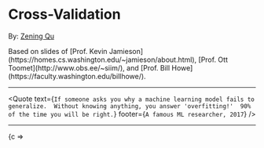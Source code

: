
# Cross-Validation

<Today />

By: [Zening Qu](http://zeningqu.github.io/)

<Credit>
  Based on slides of 
  [Prof. Kevin Jamieson](https://homes.cs.washington.edu/~jamieson/about.html),
  [Prof. Ott Toomet](http://www.obs.ee/~siim/), and
  [Prof. Bill Howe](https://faculty.washington.edu/billhowe/).
</Credit>

--- 

<Quote 
  text={`If someone asks you why a machine learning model fails to generalize. 
  Without knowing anything, you answer 'overfitting!' 
  90% of the time you will be right.`}
  footer={`A famous ML researcher, 2017`}
/>


---

<PolyContext>{c => 
<Grid>
  <Title text='Task: Learn A Polynomial Model to Fit the Data'/>

  <LeftGolden position='top'>
    <Slider instruction={`Degree of freedom`}
    min={0} max={40} value={c.degree} step={1}
    onChange={c.fit}/>
  </LeftGolden>

  <LeftGolden position='bottom'>
    {blockEquation(c.model.toLaTeX(2))}
  </LeftGolden>

  <RightGolden>
    <ScatterPlot model={c.model}/>
  </RightGolden>
</Grid>
}</PolyContext>

---

<PolyContext defaultDegree={1} data={CATemp}>{c =>
<Grid>
  <Title text='A Myth on the Internet: Overfitting == Learning Noise'/>

  <LeftGolden>
    <Slider instruction={`Degree of freedom`}
      min={0} max={40} value={c.degree} step={1}
      onChange={c.fit}/>
  </LeftGolden>

  <RightGolden>
    <ScatterPlot model={c.model}/>
  </RightGolden>
  
</Grid>
}</PolyContext>

---

<Grid>
  <Title text='Another Myth: Overfitting == Complex Decison Boundary'/>
  <Body>
    <img src="./src/slides/figs/overfitting-myth.png"/>
  </Body>
</Grid>


---

## These myths are WRONG, or at least TOO SIMPLE

You can't tell if a model overfits by looking at how it fits the TRAINING data.

You should also look at how it fits the data it hasn't seen before.

---

<Grid>
  <Title text='Defining Overfit, Underfit, and the Right Fit!'/>

  <Body>
  <img src="./src/slides/figs/overfitting-def.png"/>

  Underfit: model performs badly on both <TRAIN/> and <FUTURE/> data.
  
  The Right fit: model performance on <FUTURE/> data reaches optimum.
  
  Overfit: model performance on <TRAIN/> data improves, but model performance on <FUTURE/> data worsens.
  </Body>
</Grid>

---


Machine Learning is all about generalizing to 

## <FUTURE/>

---

But how do we get 

## <FUTURE/>

if it lives in the future?

---

We use the data we have today

to simulate the data of the future

---

**_If done correctly,_** cross-validation can 

give you **_unbiased estimation_** of 

how your model would perform in the future

---

<Grid>
  <Title text={`How Cross-Validation Works`}/>
  <Body>
    <Regression scene={`cv`}/>
  </Body>
</Grid>


---

# Never ever ever ever ever ever ever  

# ever ever ever train on the <test/> set

--- 

# Don't even pick hypermarameters 

# on the <test/> set

---

# Pretend that we don't have 

# the <test/> set 🙈

---

# Why? 🤔

---
  
# We want <test/> error to be unbiased 

<Test/> error is unbiased if and only if it is never used to train the model or even pick the model parameters.

<Train/> error is optimistically biased because it is evaluated on the data it trained on.


--- 

# Unfortunately, 

# People Violate This Rule 

# ALL THE TIME

---

# 🤦‍♀️

---

# On <TRAIN/> and <VAL/> 

We should use either Leave-One-Out Cross-Validation, 

or k-fold Cross-Validation (k = 5, 10...) to find the best model

---

<Grid>
  <Title text='Leave-One-Out Cross-Validation (LOO CV)' />
  <Body>
  <img src="./src/slides/figs/kevin-loo-slide.png"/>
  </Body>
</Grid>

---

<Grid>
  <Title text='Leave-One-Out Cross-Validation (LOO CV)' />
  <Body>
  <img src="./src/slides/figs/cv-loo.png"/>
  </Body>
</Grid>

---

<Grid>
  <Title text='Leave-One-Out Cross-Validation (LOO CV)' />
  <Body>
  <img src="./src/slides/figs/kevin-loo-unbiased.png"/>
  </Body>
</Grid>

---

<Grid>
  <Title text='LOO CV is Computationally Expensive!' />
  <Body>
  <img src="./src/slides/figs/kevin-loo-cost.png"/>
  </Body>
</Grid>

---

<Grid>
  <Title text='k-fold Cross-Validation (k = 5)' />
  <Body>
  <img src="./src/slides/figs/cv-5-fold.png"/>
  </Body>
</Grid>

---

<Grid>
  <Title text='k-fold Cross-Validation (k = 10)' />
  <Body>
  <img src="./src/slides/figs/cv-10-fold.png"/>
  </Body>
</Grid>



---

<Grid>
  <Title text='Cross-Validation Recap' />

  <Body>  
  **Split Data:** <TRAIN/> - <VAL/> - <TEST/>

  **Model Selection:** Use k-fold cross-validation on <TRAIN/> to train predictor and choose magic parameters <span className="grey"> (e.g., degrees of polynomials, pseudo counts, regularization parameter, kernel bandwidth, the number of clusters, the number of nearest neighbors, network architecture)</span>

  **Model Assessment:** Use <TEST/> to assess the accuracy or error of the model you output
  </Body>
  
</Grid>
